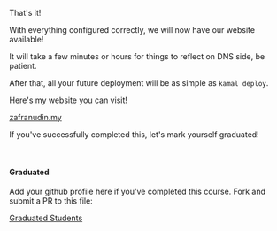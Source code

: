 
That's it!

With everything configured correctly, we will now have our website available!

It will take a few minutes or hours for things to reflect on DNS side, be patient.

After that, all your future deployment will be as simple as `kamal deploy`.

Here's my website you can visit!

[zafranudin.my](https://zafranudin.my)

<ImagePreview
  originalSrc="/module-2/deploy/step-8_01.png"
  previewSrc="/module-2/deploy/step-8_01.png"
  alt="Result of ssh"
/>

If you've successfully completed this, let's mark yourself graduated!

&nbsp;

#### Graduated

Add your github profile here if you've completed this course. Fork and submit a PR to this file:

[Graduated Students](https://github.com/Xavier-IV/homelab.day/blob/master/contents/module-2/deploy/graduated.ts)

<Graduated students={students} />
